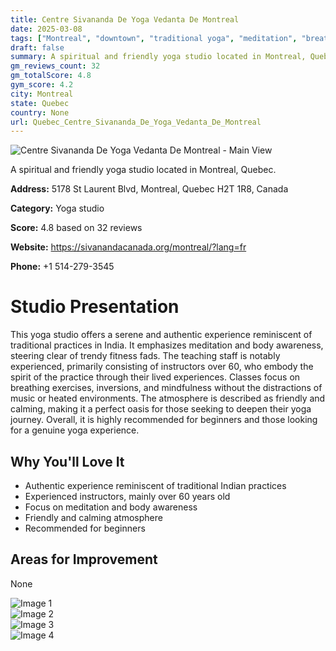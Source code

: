 ```yaml
---
title: Centre Sivananda De Yoga Vedanta De Montreal
date: 2025-03-08
tags: ["Montreal", "downtown", "traditional yoga", "meditation", "breathing exercises", "calming atmosphere", "authenticity", "Montreal"]  
draft: false
summary: A spiritual and friendly yoga studio located in Montreal, Quebec.
gm_reviews_count: 32
gm_totalScore: 4.8
gym_score: 4.2
city: Montreal
state: Quebec
country: None
url: Quebec_Centre_Sivananda_De_Yoga_Vedanta_De_Montreal
---
```


<div className="aspect-[16/9] relative my-8">
  <img 
    src="https://lh5.googleusercontent.com/p/AF1QipOUCl6G0PRHCbv1-6rDP95wJitQw2tyCqFJX_Rx=w1920-h1080-k-no"
    alt="Centre Sivananda De Yoga Vedanta De Montreal - Main View"
    className="object-cover absolute inset-0 w-full h-full rounded-lg"
  />
</div>

A spiritual and friendly yoga studio located in Montreal, Quebec.

**Address:** 5178 St Laurent Blvd, Montreal, Quebec H2T 1R8, Canada

**Category:** Yoga studio

**Score:** 4.8 based on 32 reviews

**Website:** https://sivanandacanada.org/montreal/?lang=fr

**Phone:** +1 514-279-3545

# Studio Presentation

This yoga studio offers a serene and authentic experience reminiscent of traditional practices in India. It emphasizes meditation and body awareness, steering clear of trendy fitness fads. The teaching staff is notably experienced, primarily consisting of instructors over 60, who embody the spirit of the practice through their lived experiences. Classes focus on breathing exercises, inversions, and mindfulness without the distractions of music or heated environments. The atmosphere is described as friendly and calming, making it a perfect oasis for those seeking to deepen their yoga journey. Overall, it is highly recommended for beginners and those looking for a genuine yoga experience.



## Why You'll Love It

- Authentic experience reminiscent of traditional Indian practices
- Experienced instructors, mainly over 60 years old
- Focus on meditation and body awareness
- Friendly and calming atmosphere
- Recommended for beginners

## Areas for Improvement

None

<div className="grid grid-cols-1 xl:grid-cols-2 gap-4 my-8">
<div className="aspect-[4/3] relative"><img src="https://lh5.googleusercontent.com/p/AF1QipNYV5sy0Tst81vkA2upoDODPt9ZF9FHwXRiw2FS=w1920-h1080-k-no" alt="Image 1" className="object-cover absolute inset-0 w-full h-full rounded-lg" /></div>
<div className="aspect-[4/3] relative"><img src="https://lh5.googleusercontent.com/p/AF1QipNTBnIDcZFwbnBsBPVEN1znMy1OoUF7Gtsvn_vB=w1920-h1080-k-no" alt="Image 2" className="object-cover absolute inset-0 w-full h-full rounded-lg" /></div>
<div className="aspect-[4/3] relative"><img src="https://lh5.googleusercontent.com/p/AF1QipM0bgb5M1pB7FH9Ob9ufLe5q3Wbf7G93EcKfqv-=w1920-h1080-k-no" alt="Image 3" className="object-cover absolute inset-0 w-full h-full rounded-lg" /></div>
<div className="aspect-[4/3] relative"><img src="https://lh5.googleusercontent.com/p/AF1QipMu3qHeqTXPBhtiWuQH0xvgvRmIGRVV8dT05hum=w1920-h1080-k-no" alt="Image 4" className="object-cover absolute inset-0 w-full h-full rounded-lg" /></div>
</div>
